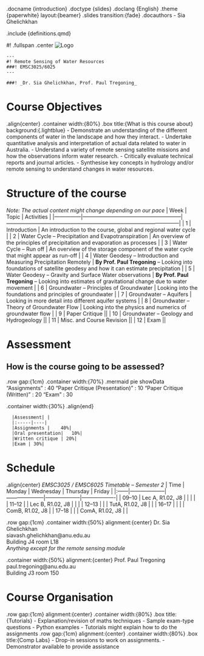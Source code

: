 .docname {introduction}
.doctype {slides}
.doclang {English}
.theme {paperwhite} layout:{beamer}
.slides transition:{fade}
.docauthors
  - Sia Ghelichkhan

.include {definitions.qmd}


#!
.fullspan
  .center
    ![Logo](image/new_logo.png)

    ---
    #! Remote Sensing of Water Resources
    ###! EMSC3025/6025
    ---

    ###! _Dr. Sia Ghelichkhan, Prof. Paul Tregoning_

# Course Objectives
.align{center}
  .container width:{80%}
    .box title:{What is this course about} background:{.lightblue}
        - Demonstrate an understanding of the different components of water in the landscape and how they interact.
        - Undertake quantitative analysis and interpretation of actual data related to water in Australia.
        - Understand a variety of remote sensing satellite missions and how the observations inform water research.
        - Critically evaluate technical reports and journal articles.
        - Synthesise key concepts in hydrology and/or remote sensing to understand changes in water resources.

# Structure of the course
_Note: The actual content might change depending on our pace_
| Week          | Topic                                                  | Activities                                                                                      |
|---------------|--------------------------------------------------------|--------------------------------------------------------------------------------------------------|
| 1  | Introduction | An introduction to the course, global and regional water cycle |
| 2  | Water Cycle -- Precipitation and Evapotranspiration | An overview of the principles of precipitation and evaporation as processes                      |
| 3  | Water Cycle -- Run off  | An overview of the storage component of the water cycle that might appear as run-off             |
| 4  | Water Geodesy -- Introduction and Measuring Precipitation Remotely | **By Prof. Paul Tregoning** -- Looking into foundations of satellite geodesy and how it can estimate precipitation |
| 5  | Water Geodesy -- Gravity and Surface Water observations | **By Prof. Paul Tregoning** -- Looking into estimates of gravitational change due to water movement |
| 6  | Groundwater -- Principles of Groundwater | Looking into the foundations and principles of groundwater                                       |
| 7  | Groundwater -- Aquifers | Looking in more detail into different aquifer systems                                            |
| 8  | Groundwater -- Theory of Groundwater Flow | Looking into the physics and numerics of groundwater flow                                        |
| 9  | Paper Critique  ||
| 10 | Groundwater -- Geology and Hydrogeology               ||
| 11 | Misc. and Course Revision                              ||
| 12 | Exam                                                  ||


# Assessment
## How is the course going to be assessed?

.row gap:{1cm}
  .container width:{70%}
    .mermaid
      pie showData
          "Assignments" : 40
          "Paper Critique (Presentation)" : 10
          "Paper Critique (Written)" : 20
          "Exam" : 30

  .container width:{30%}
    .align{end}

      |Assessment| |
      |:-----|----|
      |Assignments |	40%|
      |Oral presentation|	10%|
      |Written critique | 20%|
      |Exam | 30%|

# Schedule

.align{center}
  _EMSC3025 / EMSC6025 Timetable – Semester 2_
  | Time  | Monday             | Wednesday          | Thursday            | Friday            |
  |:------|--------------------|---------------------|--------------------|-------------------|
  | 09–10 | Lec A, R1.02, J8   |                     |                    |                   |
  | 11–12 |                    | Lec B, R1.02, J8    |                    |                   |
  | 12–13 |                    |                     | TutA, R1.02, J8    |                   |
  | 16–17 |                    |                     |                    | ComB, R1.02, J8   |
  | 17–18 |                    |                     | ComA, R1.02, J8    |                   |

.row gap:{1cm}
  .container width:{50%} alignment:{center}
    Dr. Sia Ghelichkhan\
    siavash.ghelichkhan@anu.edu.au\
    Building J4 room L18\
    _Anything except for the remote sensing module_

  .container width:{50%} alignment:{center}
    Prof. Paul Tregoning\
    paul.tregoning@anu.edu.au\
    Building J3 room 150

# Course Organisation
.row gap:{1cm} alignment:{center}
  .container width:{80%}
    .box title:{Tutorials}
      - Explanation/revision of maths techniques
      - Sample exam-type questions
      - Python examples
      - Tutorials might explain how to do the assignments
.row gap:{1cm} alignment:{center}
  .container width:{80%}
    .box title:{Comp Labs}
      - Drop-in sessions to work on assignments.
      - Demonstrator available to provide assistance